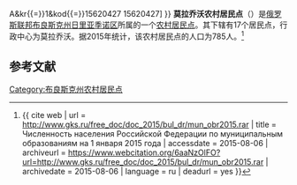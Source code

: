 {{Infobox Settlement
| official_name = 莫拉乔沃农村居民点
| native_name = Морачовское сельское поселение
| settlement_type = [[农村居民点|农村居民点]]
| subdivision_type = [[国家|国家]]
| subdivision_type1 = [[州_(俄罗斯)|州]]
| subdivision_type2 = [[区_(苏联)|区]]
| subdivision_name = {{RUS}}
| subdivision_name1 = [[布良斯克州|布良斯克州]]
| subdivision_name2 = [[日里亚季诺区|日里亚季诺区]]
| seat_type = 行政中心
| seat = 莫拉乔沃
| population_as_of=2015
| population_footnotes = <ref name=stat />
| population_total = 785
| coordinates_display = inline,title
| latd =  | latm =  | lats =  | latNS = N
| longd =  | longm =  | longs =  | longEW = E
| timezone = [[莫斯科时间|MSK]]
| utc_offset = +3
| blank_name = [[俄罗斯市政土地区划代码|OKTMO编码]]
| blank_info = [http://classif.spb.ru/classificators/view/tma.php?st{{=}}A&kr{{=}}1&kod{{=}}15620427 15620427]
}}
'''莫拉乔沃农村居民点'''（{{lang-ru|Морачовское сельское поселение}}）是[[俄罗斯联邦|俄罗斯联邦]][[布良斯克州|布良斯克州]][[日里亚季诺区|日里亚季诺区]]所属的一个[[农村居民点|农村居民点]]。其下辖有17个居民点，行政中心为莫拉乔沃。据2015年统计，该农村居民点的人口为785人。<ref name=stat>{{ cite web | url = http://www.gks.ru/free_doc/doc_2015/bul_dr/mun_obr2015.rar | title = Численность населения Российской Федерации по муниципальным образованиям на 1 января 2015 года | accessdate = 2015-08-06 | archiveurl = https://www.webcitation.org/6aaNzOlFO?url=http://www.gks.ru/free_doc/doc_2015/bul_dr/mun_obr2015.rar | archivedate = 2015-08-06 | language = ru | deadurl = yes }}</ref>

== 参考文献 ==
{{reflist}}

{{Russia-stub}}

[[Category:布良斯克州农村居民点|Category:布良斯克州农村居民点]]